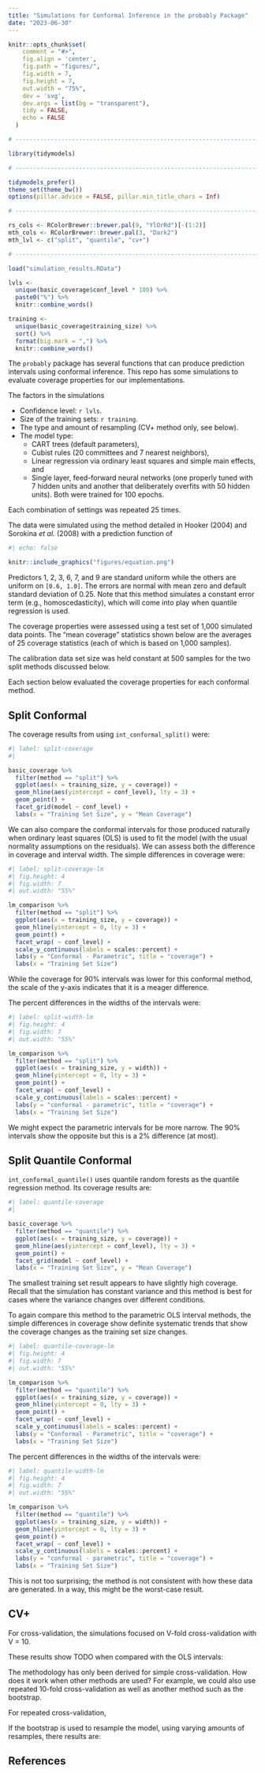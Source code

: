 ```yaml
---
title: "Simulations for Conformal Inference in the probably Package"
date: "2023-06-30"
---
```


```r
knitr::opts_chunk$set(
    comment = "#>",
    fig.align = 'center',
    fig.path = "figures/",
    fig.width = 7,
    fig.height = 7,
    out.width = "75%",
    dev = 'svg',
    dev.args = list(bg = "transparent"),
    tidy = FALSE,
    echo = FALSE
  )

# ------------------------------------------------------------------------------

library(tidymodels)

# ------------------------------------------------------------------------------

tidymodels_prefer()
theme_set(theme_bw())
options(pillar.advice = FALSE, pillar.min_title_chars = Inf)

# ------------------------------------------------------------------------------

rs_cols <- RColorBrewer::brewer.pal(9, "YlOrRd")[-(1:2)]
mth_cols <- RColorBrewer::brewer.pal(3, "Dark2")
mth_lvl <- c("split", "quantile", "cv+")

# ------------------------------------------------------------------------------

load("simulation_results.RData")

lvls <- 
  unique(basic_coverage$conf_level * 100) %>% 
  paste0("%") %>% 
  knitr::combine_words()

training <- 
  unique(basic_coverage$training_size) %>% 
  sort() %>% 
  format(big.mark = ",") %>% 
  knitr::combine_words()

```

The `probably` package has several functions that can produce prediction intervals using conformal inference. This repo has some simulations to evaluate coverage properties for our implementations. 

The factors in the simulations

 - Confidence level: `r lvls`.
 - Size of the training sets:  `r training`.
 - The type and amount of resampling (CV+ method only, see below). 
 - The model type: 
   - CART trees (default parameters),
   - Cubist rules (20 committees and 7 nearest neighbors), 
   - Linear regression via ordinary least squares and simple main effects, and 
   - Single layer, feed-forward neural networks (one properly tuned with 7 hidden units and another that deliberately overfits with 50 hidden units). Both were trained for 100 epochs. 

Each combination of settings was repeated 25 times. 

The data were simulated using the method detailed in Hooker (2004) and Sorokina _et al._ (2008) with a prediction function of 

```r
#| echo: false

knitr::include_graphics("figures/equation.png")
```

Predictors 1, 2, 3, 6, 7, and 9 are standard uniform while the others are uniform on `[0.6, 1.0]`. The errors are normal with mean zero and default standard deviation of 0.25. Note that this method simulates a constant error term (e.g., homoscedasticity), which will come into play when quantile regression is used. 

The coverage properties were assessed using a test set of 1,000 simulated data points. The "mean coverage" statistics shown below are the averages of 25 coverage statistics (each of which is based on 1,000 samples).

The calibration data set size was held constant at 500 samples for the two split methods discussed below. 

Each section below evaluated the coverage properties for each conformal method.

## Split Conformal

The coverage results from using `int_conformal_split()` were: 

```r
#| label: split-coverage
#| 

basic_coverage %>% 
  filter(method == "split") %>% 
  ggplot(aes(x = training_size, y = coverage)) + 
  geom_hline(aes(yintercept = conf_level), lty = 3) +
  geom_point() +
  facet_grid(model ~ conf_level) +
  labs(x = "Training Set Size", y = "Mean Coverage")
```

We can also compare the conformal intervals for those produced naturally when ordinary least squares (OLS) is used to fit the model (with the usual normality assumptions on the residuals). We can assess both the difference in coverage and interval width. The simple differences in coverage were: 

```r
#| label: split-coverage-lm
#| fig.height: 4
#| fig.width: 7
#| out.width: "55%"

lm_comparison %>% 
  filter(method == "split") %>% 
  ggplot(aes(x = training_size, y = coverage)) + 
  geom_hline(yintercept = 0, lty = 3) +
  geom_point() +
  facet_wrap( ~ conf_level) +
  scale_y_continuous(labels = scales::percent) + 
  labs(y = "Conformal - Parametric", title = "coverage") +
  labs(x = "Training Set Size")
```

While the coverage for 90% intervals was lower for this conformal method, the scale of the y-axis indicates that it is a meager difference.

The percent differences in the widths of the intervals were:

```r
#| label: split-width-lm
#| fig.height: 4
#| fig.width: 7
#| out.width: "55%"

lm_comparison %>% 
  filter(method == "split") %>% 
  ggplot(aes(x = training_size, y = width)) + 
  geom_hline(yintercept = 0, lty = 3) +
  geom_point() +
  facet_wrap( ~ conf_level) +
  scale_y_continuous(labels = scales::percent) + 
  labs(y = "conformal - parametric", title = "coverage") +
  labs(x = "Training Set Size")
```

We might expect the parametric intervals for be more narrow. The 90% intervals show the opposite but this is a 2% difference (at most). 

## Split Quantile Conformal

`int_conformal_quantile()` uses quantile random forests as the quantile regression method. Its coverage results are: 

```r
#| label: quantile-coverage
#| 

basic_coverage %>% 
  filter(method == "quantile") %>% 
  ggplot(aes(x = training_size, y = coverage)) + 
  geom_hline(aes(yintercept = conf_level), lty = 3) +
  geom_point() +
  facet_grid(model ~ conf_level) +
  labs(x = "Training Set Size", y = "Mean Coverage")
```

The smallest training set result appears to have slightly high coverage. Recall that the simulation has constant variance and this method is best for cases where the variance changes over different conditions. 

To again compare this method to the parametric OLS interval methods, the simple differences in coverage show definite systematic trends that show the coverage changes as the training set size changes. 

```r
#| label: quantile-coverage-lm
#| fig.height: 4
#| fig.width: 7
#| out.width: "55%"

lm_comparison %>% 
  filter(method == "quantile") %>% 
  ggplot(aes(x = training_size, y = coverage)) + 
  geom_hline(yintercept = 0, lty = 3) +
  geom_point() +
  facet_wrap( ~ conf_level) +
  scale_y_continuous(labels = scales::percent) + 
  labs(y = "Conformal - Parametric", title = "coverage") +
  labs(x = "Training Set Size")
```

The percent differences in the widths of the intervals were:

```r
#| label: quantile-width-lm
#| fig.height: 4
#| fig.width: 7
#| out.width: "55%"

lm_comparison %>% 
  filter(method == "quantile") %>% 
  ggplot(aes(x = training_size, y = width)) + 
  geom_hline(yintercept = 0, lty = 3) +
  geom_point() +
  facet_wrap( ~ conf_level) +
  scale_y_continuous(labels = scales::percent) + 
  labs(y = "conformal - parametric", title = "coverage") +
  labs(x = "Training Set Size")
```

This is not too surprising; the method is not consistent with how these data are generated. In a way, this might be the worst-case result. 


## CV+

For cross-validation, the simulations focused on V-fold cross-validation with V = 10. 

These results show TODO when compared with the OLS intervals: 


The methodology has only been derived for simple cross-validation. How does it work when other methods are used? For example, we could also use repeated 10-fold cross-validation as well as another method such as the bootstrap. 

For repeated cross-validation, 

If the bootstrap is used to resample the model, using varying amounts of resamples, there results are: 



## References

